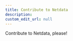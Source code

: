 ```yaml
---
title: Contribute to Netdata
description: 
custom_edit_url: null
---
```



Contribute to Netdata, please!

<Discover>
  <DiscoverBox 
    href="/docs/agent/contributing" 
    title="Contributing guide">
  </DiscoverBox>
  <DiscoverBox 
    href="/docs/agent/contributing/contributing-documentation" 
    title="Contributing to documentation">
  </DiscoverBox>
</Discover>